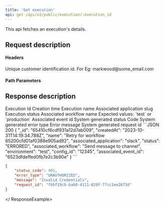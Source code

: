 ```yaml
---
title: 'Get execution'
api: get /api/v2/public/execution/:execution_id
---
```


This api fetches an execution's details. 

## Request description
#### Headers
<ParamField header="linked_account_id" type="string" required>
  Unique customer identification id. For Eg: markwood@some_email.com
</ParamField>

#### Path Parameters
<ParamField path="execution_id" type="string" required>
</ParamField>

## Response description

<Tabs>
  <Tab title="200">
    <ResponseField name="_id" type="string">
    Execution Id
    </ResponseField>
    <ResponseField name="createdAt" type="string">
    Creation time
    </ResponseField>
    <ResponseField name="name" type="string">
    Execution name
    </ResponseField>
     <ResponseField name="associated_application" type="string">
     Associated application slug
    </ResponseField>
    <ResponseField name="status" type="string">
     Execution status
    </ResponseField>
    <ResponseField name="associated_workflow" type="string">
     Associated workflow name
    </ResponseField>
    <ResponseField name="environment" type="string">
     Expected values: `test` or `production`
    </ResponseField>
    <ResponseField name="config_id" type="string">
    </ResponseField>
    <ResponseField name="associated_event_id" type="string">
     Associated event id
    </ResponseField>
  </Tab>
  <Tab title="401">
    <ResponseField name="status_code" type="integer">
    System generated status Code
    </ResponseField>
    <ResponseField name="error_type" type="string">
    System generated error type
    </ResponseField>
    <ResponseField name="message" type="string">
    Error message
    </ResponseField>
    <ResponseField name="request_id" type="string">
    System generated request id
    </ResponseField>
  </Tab>
</Tabs>


<ResponseExample>
```JSON 200
{
    "_id": "65410cf6cdf931a12d7ab009",
    "createdAt": "2023-10-31T14:19:34.788Z",
    "name": "Retry for workflow 65200cfd01af0388e905ad92",
    "associated_application": "slack",
    "status": "ERRORED",
    "associated_workflow": "Send message to channel",
    "environment": "test",
    "config_id": "12345",
    "associated_event_id": "6523dfdeffed0fb7e2c3b90e"
}
```

```JSON 401
{
    "status_code": 401,
    "error_type": "UNAUTHORIZED",
    "message": "Invalid Credentials",
    "request_id": "fb5f19cb-ba68-4111-828f-77cc1ee2673d"
}
```
</ ResponseExample>